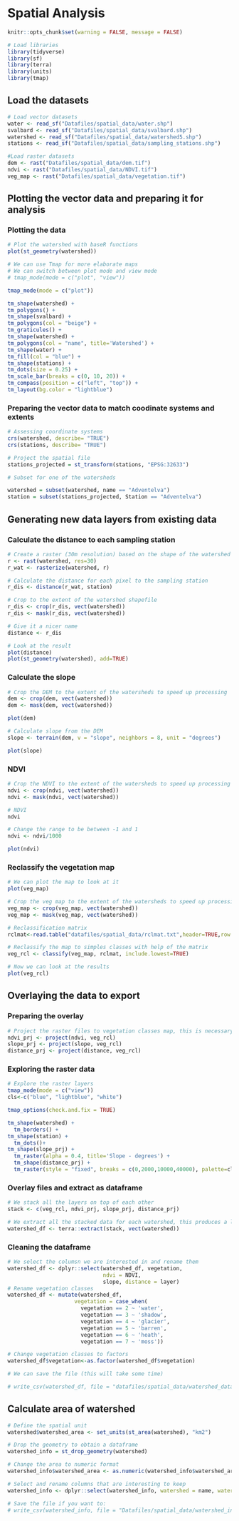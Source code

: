# Spatial Analysis

```r
knitr::opts_chunk$set(warning = FALSE, message = FALSE)
```

 
```r
# Load libraries
library(tidyverse)
library(sf)
library(terra)
library(units)
library(tmap)
```

## Load the datasets
```r
# Load vector datasets
water <- read_sf("Datafiles/spatial_data/water.shp")
svalbard <- read_sf("Datafiles/spatial_data/svalbard.shp")
watershed <- read_sf("Datafiles/spatial_data/watershed5.shp")
stations <- read_sf("Datafiles/spatial_data/sampling_stations.shp")

#Load raster datasets
dem <- rast("Datafiles/spatial_data/dem.tif")
ndvi <- rast("Datafiles/spatial_data/NDVI.tif")
veg_map <- rast("Datafiles/spatial_data/vegetation.tif")
```

## Plotting the vector data and preparing it for analysis
### Plotting the data

```r
# Plot the watershed with baseR functions
plot(st_geometry(watershed))
```

 
```r

# We can use Tmap for more elaborate maps
# We can switch between plot mode and view mode
# tmap_mode(mode = c("plot", "view"))

tmap_mode(mode = c("plot"))

tm_shape(watershed) +
tm_polygons() +
tm_shape(svalbard) +
tm_polygons(col = "beige") +
tm_graticules() +
tm_shape(watershed) +
tm_polygons(col = "name", title='Watershed') +
tm_shape(water) +
tm_fill(col = "blue") +
tm_shape(stations) +
tm_dots(size = 0.25) +
tm_scale_bar(breaks = c(0, 10, 20)) +
tm_compass(position = c("left", "top")) +
tm_layout(bg.color = "lightblue")
```

 
### Preparing the vector data to match coodinate systems and extents

```r
# Assessing coordinate systems
crs(watershed, describe= "TRUE")
crs(stations, describe= "TRUE")

# Project the spatial file
stations_projected = st_transform(stations, "EPSG:32633")

# Subset for one of the watersheds

watershed = subset(watershed, name == "Adventelva")
station = subset(stations_projected, Station == "Adventelva")
```


## Generating new data layers from existing data
### Calculate the distance to each sampling station
```r
# Create a raster (30m resolution) based on the shape of the watershed
r <- rast(watershed, res=30)
r_wat <- rasterize(watershed, r)

# Calculate the distance for each pixel to the sampling station
r_dis <- distance(r_wat, station)

# Crop to the extent of the watershed shapefile
r_dis <- crop(r_dis, vect(watershed))
r_dis <- mask(r_dis, vect(watershed))

# Give it a nicer name
distance <- r_dis

# Look at the result
plot(distance)
plot(st_geometry(watershed), add=TRUE)
```

### Calculate the slope

```r
# Crop the DEM to the extent of the watersheds to speed up processing
dem <- crop(dem, vect(watershed))
dem <- mask(dem, vect(watershed))

plot(dem)

# Calculate slope from the DEM
slope <- terrain(dem, v = "slope", neighbors = 8, unit = "degrees")

plot(slope)
```


### NDVI

```r
# Crop the NDVI to the extent of the watersheds to speed up processing
ndvi <- crop(ndvi, vect(watershed))
ndvi <- mask(ndvi, vect(watershed))

# NDVI
ndvi

# Change the range to be between -1 and 1
ndvi <- ndvi/1000

plot(ndvi)
```


### Reclassify the vegetation map

```r
# We can plot the map to look at it
plot(veg_map)

# Crop the veg map to the extent of the watersheds to speed up processing
veg_map <- crop(veg_map, vect(watershed))
veg_map <- mask(veg_map, vect(watershed))

# Reclassification matrix
rclmat<-read.table("datafiles/spatial_data/rclmat.txt",header=TRUE,row.names=1)

# Reclassify the map to simples classes with help of the matrix
veg_rcl <- classify(veg_map, rclmat, include.lowest=TRUE)

# Now we can look at the results
plot(veg_rcl)
```

 
## Overlaying the data to export
### Preparing the overlay

```r
# Project the raster files to vegetation classes map, this is necessary for overlays
ndvi_prj <- project(ndvi, veg_rcl)
slope_prj <- project(slope, veg_rcl)
distance_prj <- project(distance, veg_rcl)
```

### Exploring the raster data

```r

# Explore the raster layers
tmap_mode(mode = c("view"))
cls<-c("blue", "lightblue", "white")

tmap_options(check.and.fix = TRUE)

tm_shape(watershed) +
  tm_borders() +
tm_shape(station) +
  tm_dots()+
tm_shape(slope_prj) +
  tm_raster(alpha = 0.4, title='Slope - degrees') +
  tm_shape(distance_prj) +
  tm_raster(style = "fixed", breaks = c(0,2000,10000,40000), palette=cls,  title='Distance to Station')
```

### Overlay files and extract as dataframe

```r
# We stack all the layers on top of each other
stack <- c(veg_rcl, ndvi_prj, slope_prj, distance_prj)

# We extract all the stacked data for each watershed, this produces a long table with a row for each column
watershed_df <- terra::extract(stack, vect(watershed))
```


### Cleaning the dataframe

```r
# We select the columsn we are interested in and rename them
watershed_df <- dplyr::select(watershed_df, vegetation,
                              ndvi = NDVI,
                              slope, distance = layer)
# Rename vegetation classes
watershed_df <- mutate(watershed_df,
                     vegetation = case_when(
                       vegetation == 2 ~ 'water',
                       vegetation == 3 ~ 'shadow',
                       vegetation == 4 ~ 'glacier',
                       vegetation == 5 ~ 'barren',
                       vegetation == 6 ~ 'heath',
                       vegetation == 7 ~ 'moss'))

# Change vegetation classes to factors
watershed_df$vegetation<-as.factor(watershed_df$vegetation)
```

 
```r
# We can save the file (this will take some time)

# write_csv(watershed_df, file = "datafiles/spatial_data/watershed_dataframe.csv")
```


## Calculate  area of watershed
```r
# Define the spatial unit
watershed$watershed_area <- set_units(st_area(watershed), "km2")

# Drop the geometry to obtain a dataframe
watershed_info = st_drop_geometry(watershed)

# Change the area to numeric format
watershed_info$watershed_area <- as.numeric(watershed_info$watershed_area)

# Select and rename columns that are interesting to keep
watershed_info <- dplyr::select(watershed_info, watershed = name, watershed_km2 = watershed_area)

# Save the file if you want to:
# write_csv(watershed_info, file = "Datafiles/spatial_data/watershed_info.csv")
```
